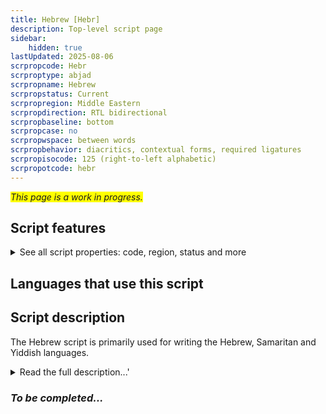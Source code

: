 ```yaml
---
title: Hebrew [Hebr]
description: Top-level script page
sidebar:
    hidden: true
lastUpdated: 2025-08-06
scrpropcode: Hebr
scrproptype: abjad
scrpropname: Hebrew
scrpropstatus: Current
scrpropregion: Middle Eastern
scrpropdirection: RTL bidirectional
scrpropbaseline: bottom
scrpropcase: no
scrpropwspace: between words
scrpropbehavior: diacritics, contextual forms, required ligatures
scrpropisocode: 125 (right-to-left alphabetic)
scrpropotcode: hebr
---
```


<span style='background-color:yellow'>_This page is a work in progress._</span>


## Script features

<details>
<summary> See all script properties: code, region, status and more</summary>
<ScriptInfo />
</details>

## Languages that use this script

<WsList script='Hebr' wsMax='5' />

## Script description

The Hebrew script is primarily used for writing the Hebrew, Samaritan and Yiddish languages.

<details><summary>Read the full description...'</summary>_Not yet available._</details>

### _To be completed..._

